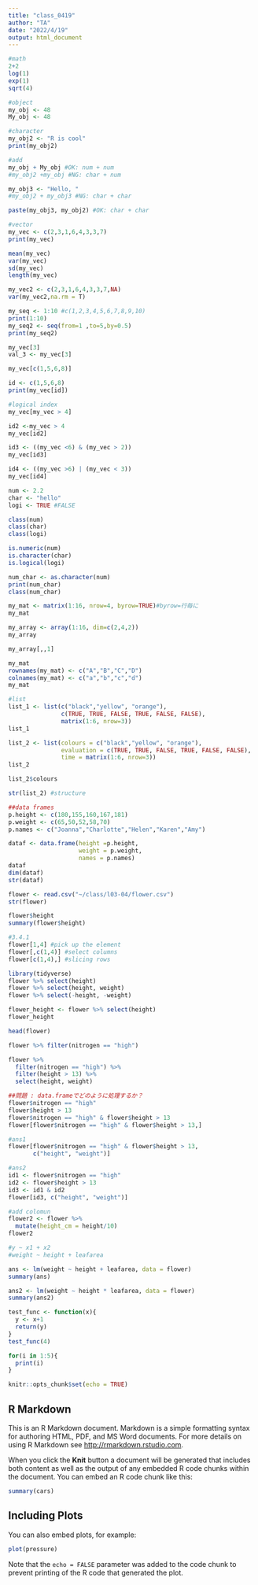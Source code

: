 ```yaml
---
title: "class_0419"
author: "TA"
date: "2022/4/19"
output: html_document
---
```


```r
#math
2+2
log(1)
exp(1)
sqrt(4)
```

```r
#object
my_obj <- 48
My_obj <- 48

#character
my_obj2 <- "R is cool"
print(my_obj2)

#add
my_obj + My_obj #OK: num + num
#my_obj2 +my_obj #NG: char + num

my_obj3 <- "Hello, "
#my_obj2 + my_obj3 #NG: char + char

paste(my_obj3, my_obj2) #OK: char + char

```

```r
#vector
my_vec <- c(2,3,1,6,4,3,3,7)
print(my_vec)

mean(my_vec)
var(my_vec)
sd(my_vec)
length(my_vec)

my_vec2 <- c(2,3,1,6,4,3,3,7,NA)
var(my_vec2,na.rm = T)

my_seq <- 1:10 #c(1,2,3,4,5,6,7,8,9,10)
print(1:10)
my_seq2 <- seq(from=1 ,to=5,by=0.5)
print(my_seq2)
```

```r
my_vec[3]
val_3 <- my_vec[3]

my_vec[c(1,5,6,8)]

id <- c(1,5,6,8)
print(my_vec[id])

#logical index
my_vec[my_vec > 4]

id2 <-my_vec > 4
my_vec[id2]

id3 <- ((my_vec <6) & (my_vec > 2))
my_vec[id3]

id4 <- ((my_vec >6) | (my_vec < 3))
my_vec[id4]

```


```r
num <- 2.2
char <- "hello"
logi <- TRUE #FALSE

class(num)
class(char)
class(logi)

is.numeric(num)
is.character(char)
is.logical(logi)

num_char <- as.character(num)
print(num_char)
class(num_char)
```

```r

my_mat <- matrix(1:16, nrow=4, byrow=TRUE)#byrow=行毎に
my_mat

my_array <- array(1:16, dim=c(2,4,2))
my_array

my_array[,,1]

my_mat
rownames(my_mat) <- c("A","B","C","D")
colnames(my_mat) <- c("a","b","c","d")
my_mat

#list
list_1 <- list(c("black","yellow", "orange"),
               c(TRUE, TRUE, FALSE, TRUE, FALSE, FALSE),
               matrix(1:6, nrow=3))
list_1

list_2 <- list(colours = c("black","yellow", "orange"),
               evaluation = c(TRUE, TRUE, FALSE, TRUE, FALSE, FALSE),
               time = matrix(1:6, nrow=3))
list_2

list_2$colours

str(list_2) #structure

##data frames
p.height <- c(180,155,160,167,181)
p.weight <- c(65,50,52,58,70)
p.names <- c("Joanna","Charlotte","Helen","Karen","Amy")

dataf <- data.frame(height =p.height,
                    weight = p.weight,
                    names = p.names)
dataf
dim(dataf)
str(dataf)
```

```r
flower <- read.csv("~/class/l03-04/flower.csv")
str(flower)
```

```r
flower$height
summary(flower$height)

#3.4.1
flower[1,4] #pick up the element
flower[,c(1,4)] #select columns
flower[c(1,4),] #slicing rows
```

```r
library(tidyverse)
flower %>% select(height)
flower %>% select(height, weight)
flower %>% select(-height, -weight)

flower_height <- flower %>% select(height)
flower_height

head(flower)

flower %>% filter(nitrogen == "high")

flower %>% 
  filter(nitrogen == "high") %>% 
  filter(height > 13) %>%
  select(height, weight)

##問題 : data.frameでどのように処理するか？
flower$nitrogen == "high"
flower$height > 13
flower$nitrogen == "high" & flower$height > 13
flower[flower$nitrogen == "high" & flower$height > 13,]

#ans1
flower[flower$nitrogen == "high" & flower$height > 13,
       c("height", "weight")]

#ans2
id1 <- flower$nitrogen == "high"
id2 <- flower$height > 13
id3 <- id1 & id2
flower[id3, c("height", "weight")]

#add colomun
flower2 <- flower %>%
  mutate(height_cm = height/10)
flower2
```

```r
#y ~ x1 + x2
#weight ~ height + leafarea

ans <- lm(weight ~ height + leafarea, data = flower)
summary(ans)

ans2 <- lm(weight ~ height * leafarea, data = flower)
summary(ans2)

```

```r

test_func <- function(x){
  y <- x+1
  return(y)
}
test_func(4)

for(i in 1:5){
  print(i)
}

```

```r
knitr::opts_chunk$set(echo = TRUE)
```

## R Markdown

This is an R Markdown document. Markdown is a simple formatting syntax for authoring HTML, PDF, and MS Word documents. For more details on using R Markdown see <http://rmarkdown.rstudio.com>.

When you click the **Knit** button a document will be generated that includes both content as well as the output of any embedded R code chunks within the document. You can embed an R code chunk like this:

```r
summary(cars)
```

## Including Plots

You can also embed plots, for example:

```r
plot(pressure)
```

Note that the `echo = FALSE` parameter was added to the code chunk to prevent printing of the R code that generated the plot.
